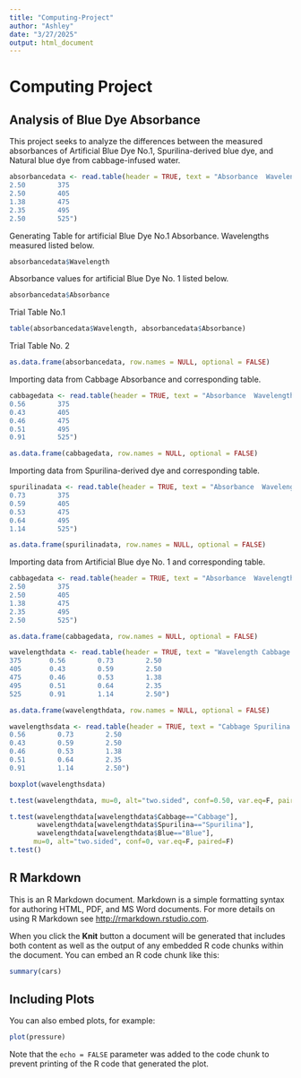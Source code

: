 ```yaml
---
title: "Computing-Project"
author: "Ashley"
date: "3/27/2025"
output: html_document
---
```


# Computing Project

## Analysis of Blue Dye Absorbance

This project seeks to analyze the differences between the measured absorbances of Artificial Blue Dye No.1, Spurilina-derived blue dye, and Natural blue dye from cabbage-infused water.

```r
absorbancedata <- read.table(header = TRUE, text = "Absorbance  Wavelength
2.50        375
2.50        405
1.38        475
2.35        495
2.50        525")
```

Generating Table for artificial Blue Dye No.1 Absorbance. Wavelengths measured listed below.

```r
absorbancedata$Wavelength
```

Absorbance values for artificial Blue Dye No. 1 listed below.

```r
absorbancedata$Absorbance
```

Trial Table No.1

```r
table(absorbancedata$Wavelength, absorbancedata$Absorbance)
```

Trial Table No. 2

```r
as.data.frame(absorbancedata, row.names = NULL, optional = FALSE)
```

Importing data from Cabbage Absorbance and corresponding table.

```r
cabbagedata <- read.table(header = TRUE, text = "Absorbance  Wavelength
0.56        375
0.43        405
0.46        475
0.51        495
0.91        525")
```

```r
as.data.frame(cabbagedata, row.names = NULL, optional = FALSE)
```

Importing data from Spurilina-derived dye and corresponding table.

```r
spurilinadata <- read.table(header = TRUE, text = "Absorbance  Wavelength
0.73        375
0.59        405
0.53        475
0.64        495
1.14        525")
```

```r
as.data.frame(spurilinadata, row.names = NULL, optional = FALSE)
```

Importing data from Artificial Blue dye No. 1 and corresponding table.

```r
cabbagedata <- read.table(header = TRUE, text = "Absorbance  Wavelength
2.50        375
2.50        405
1.38        475
2.35        495
2.50        525")
```

```r
as.data.frame(cabbagedata, row.names = NULL, optional = FALSE)
```

```r
wavelengthdata <- read.table(header = TRUE, text = "Wavelength Cabbage Spurilina Blue
375       0.56        0.73        2.50
405       0.43        0.59        2.50
475       0.46        0.53        1.38
495       0.51        0.64        2.35
525       0.91        1.14        2.50")  
```

```r
as.data.frame(wavelengthdata, row.names = NULL, optional = FALSE)
```
```r
wavelengthsdata <- read.table(header = TRUE, text = "Cabbage Spurilina Blue
0.56        0.73        2.50
0.43        0.59        2.50
0.46        0.53        1.38
0.51        0.64        2.35
0.91        1.14        2.50")  
```

```r
boxplot(wavelengthsdata)
```

```r
t.test(wavelengthdata, mu=0, alt="two.sided", conf=0.50, var.eq=F, paired=F)
```

```r
t.test(wavelengthdata[wavelengthdata$Cabbage=="Cabbage"],
       wavelengthdata[wavelengthdata$Spurilina=="Spurilina"],
       wavelengthdata[wavelengthdata$Blue=="Blue"],
      mu=0, alt="two.sided", conf=0, var.eq=F, paired=F)
t.test()
```

## R Markdown

This is an R Markdown document. Markdown is a simple formatting syntax for authoring HTML, PDF, and MS Word documents. For more details on using R Markdown see <http://rmarkdown.rstudio.com>.

When you click the **Knit** button a document will be generated that includes both content as well as the output of any embedded R code chunks within the document. You can embed an R code chunk like this:

```r
summary(cars)
```

## Including Plots

You can also embed plots, for example:

```r
plot(pressure)
```

Note that the `echo = FALSE` parameter was added to the code chunk to prevent printing of the R code that generated the plot.
